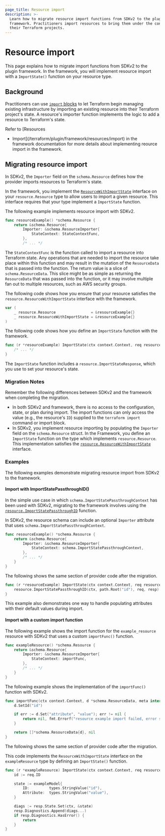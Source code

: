 ```yaml
---
page_title: Resource import
description: >-
  Learn how to migrate resource import functions from SDKv2 to the plugin
  framework. Practitioners import resources to bring them under the control of
  their Terraform projects.
---
```


# Resource import

This page explains how to migrate import functions from SDKv2 to the plugin
framework. In the framework, you will implement resource import with a
`ImportState()` function on your resource type.

## Background

Practitioners can use [`import` blocks](/terraform/language/import) to let
Terraform begin managing existing infrastructure by importing an existing
resource into their Terraform project's state. A resource's importer function
implements the logic to add a resource to Terraform's state.

Refer to [Resources
- Import](/terraform/plugin/framework/resources/import) in the framework
documentation for more details about implementing reource import in the
framework.

## Migrating resource import

In SDKv2, the `Importer` field on the `schema.Resource` defines how the provider
imports resources to Terraform's state.

In the framework, you implement the
[`ResourceWithImportState`](https://pkg.go.dev/github.com/hashicorp/terraform-plugin-framework/resource#ResourceWithImportState)
interface on your `resource.Resource` type to allow users to import a given
resource. This interface requires that your type implement a `ImportState`
function.

<Tabs>
<Tab heading="SDKv2">

The following example implements resource import with SDKv2.

```go
func resourceExample() *schema.Resource {
    return &schema.Resource{
        Importer: &schema.ResourceImporter{
            StateContext: StateContextFunc,
        },
        /* ... */
```

The `StateContextFunc` is the function called to import a resource into
Terraform state. Any operations that are needed to import the resource take
place within this function and may result in the mutation of the `ResourceData`
that is passed into the function. The return value is a slice of
`schema.ResourceData`. This slice might be as simple as returning the
`ResourceData` that was passed into the function, or it may involve multiple fan
out to multiple resources, such as AWS security groups.

</Tab>
<Tab heading="Framework">

The following code shows how you ensure that your resource satisfies the
`resource.ResourceWithImportState` interface with the framework.

```go
var (
    _ resource.Resource                = &resourceExample{}
    _ resource.ResourceWithImportState = &resourceExample{}
)
```

The following code shows how you define an `ImportState` function with the
framework.

```go
func (r *resourceExample) ImportState(ctx context.Context, req resource.ImportStateRequest, resp *resource.ImportStateResponse) {
    /* ... */
}
```

The `ImportState` function includes a `resource.ImportStateResponse`, which you
use to set your resource's state.

</Tab>
</Tabs>

### Migration Notes

Remember the following differences between SDKv2 and the framework when
completing the migration.

- In both SDKv2 and framework, there is no access to the configuration, state,
  or plan during import. The import functions can only access the value (e.g.,
  the resource's `ID`) supplied to the `terraform import` command or import block.
- In SDKv2, you implement resource importing by populating the `Importer` field
  on the `schema.Resource` struct. In the Framework, you define an `ImportState`
  function on the type which implements `resource.Resource`. This implementation
  satisfies the [`resource.ResourceWithImportState`](https://pkg.go.dev/github.com/hashicorp/terraform-plugin-framework/resource#ResourceWithImportState) interface.

### Examples

The following examples demonstrate migrating resource import from SDKv2 to the
framework.

#### Import with ImportStatePassthroughID()

In the simple use case in which `schema.ImportStatePassthroughContext` has been
used with SDKv2, migrating to the framework involves using the
[`resource.ImportStatePassthroughID`](https://pkg.go.dev/github.com/hashicorp/terraform-plugin-framework/resource#ImportStatePassthroughID)
function.

<Tabs>
<Tab heading="SDKv2">

In SDKv2, the resource schema can include an optional `Importer` attribute that
uses `schema.ImportStatePassthroughContext`.

```go
func resourceExample() *schema.Resource {
    return &schema.Resource{
        Importer: &schema.ResourceImporter{
			StateContext: schema.ImportStatePassthroughContext,
        },
        /* ... */
    }
}
```

</Tab>
<Tab heading="Framework">

The following shows the same section of provider code after the migration.

```go
func (r *resourceExample) ImportState(ctx context.Context, req resource.ImportStateRequest, resp *resource.ImportStateResponse) {
    resource.ImportStatePassthroughID(ctx, path.Root("id"), req, resp)
}
```

This example also demonstrates one way to handle populating attributes with
their default values during import.

</Tab>
</Tabs>

#### Import with a custom import function

<Tabs>
<Tab heading="SDKv2">

The following example shows the import function for the `example_resource`
resource with SDKv2 that uses a custom `importFunc()` function.

```go
func exampleResource() *schema.Resource {
    return &schema.Resource{
        Importer: &schema.ResourceImporter{
            StateContext: importFunc,
        },
        /* ... */
    }
}
```

The following example shows the implementation of the `importFunc()` function
with SDKv2.

```go
func importFunc(ctx context.Context, d *schema.ResourceData, meta interface{}) ([]*schema.ResourceData, error) {
    d.SetId("id")

    if err := d.Set("attribute", "value"); err != nil {
        return nil, fmt.Errorf("resource example import failed, error setting attribute: %w", err)
    }

    return []*schema.ResourceData{d}, nil
}
```

</Tab>
<Tab heading="Framework">

The following shows the same section of provider code after the migration.

This code implements the `ResourceWithImportState` interface on the
`exampleResource` type by defining an `ImportState()` function.

```go
func (r *exampleResource) ImportState(ctx context.Context, req resource.ImportStateRequest, resp *resource.ImportStateResponse) {
    id := req.ID

    state := exampleModel{
        ID:         types.StringValue("id"),
        Attribute:  types.StringValue("value"),
    }

    diags := resp.State.Set(ctx, &state)
    resp.Diagnostics.Append(diags...)
    if resp.Diagnostics.HasError() {
        return
    }
}
```

</Tab>
</Tabs>

<!-- FIXME: Example using resource identity rather than ID alone? -->
